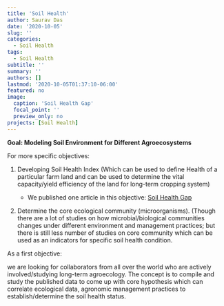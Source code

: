```yaml
---
title: 'Soil Health'
author: Saurav Das
date: '2020-10-05'
slug: ''
categories:
  - Soil Health
tags:
  - Soil Health
subtitle: ''
summary: ''
authors: []
lastmod: '2020-10-05T01:37:10-06:00'
featured: no
image:
  caption: 'Soil Health Gap'
  focal_point: ''
  preview_only: no
projects: [Soil Health]
---
```

<b> Goal: Modeling Soil Environment for Different Agroecosystems </b>

For more specific objectives:

1. Developing Soil Health Index (Which can be used to define Health of a particular farm land and can be used to determine the vital capacity/yield efficiency of the land for long-term cropping system)

    * We published one article in this objective: [Soil Health Gap](https://www.sciencedirect.com/science/article/pii/S2351989420305680)
    

2. Determine the core ecological community (microorganisms). (Though there are a lot of studies on how microbial/biological communities changes under different environment and management practices; but there is still less number of studies on core community which can be used as an indicators for specific soil health condition.

As a first objective:

we are looking for collaborators from all over the world who are actively involved/studying long-term agroecology. The concept is to compile and study the published data to come up with core hypothesis which can correlate ecological data, agronomic management practices to establish/determine the soil health status.



